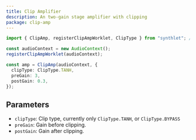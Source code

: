 ```yaml
---
title: Clip Amplifier
description: An two-gain stage amplifier with clipping
package: clip-amp
---
```


```ts
import { ClipAmp, registerClipAmpWorklet, ClipType } from "synthlet"; // or "@synthlet/clip-amp";

const audioContext = new AudioContext();
registerClipAmpWorklet(audioContext);

const amp = ClipAmp(audioContext, {
  clipType: ClipType.TANH,
  preGain: 3,
  postGain: 0.3,
});
```

## Parameters

- `clipType`: Clip type, currently only `ClipType.TANH`, or `ClipType.BYPASS`
- `preGain`: Gain before clipping.
- `postGain`: Gain after clipping.
